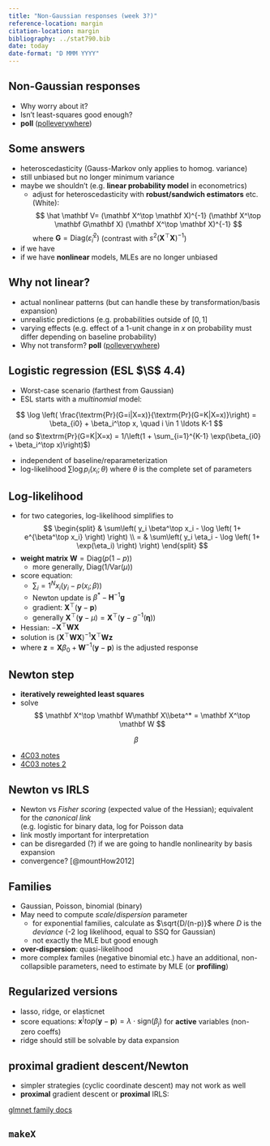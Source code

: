 ```yaml
---
title: "Non-Gaussian responses (week 3?)"
reference-location: margin
citation-location: margin
bibliography: ../stat790.bib
date: today
date-format: "D MMM YYYY"
---
```


\newcommand{\B}{\mathbf B}
\newcommand{\D}{\mathbf D}
\newcommand{\GGamma}{\boldsymbol \Gamma}
\newcommand{\G}{\mathbf G}
\newcommand{\HH}{\mathbf H}
\newcommand{\I}{\mathbf I}
\newcommand{\Q}{\mathbf Q}
\newcommand{\R}{\mathbf R}
\newcommand{\U}{\mathbf U}
\newcommand{\V}{\mathbf V}
\newcommand{\W}{\mathbf W}
\newcommand{\X}{\mathbf X}
\newcommand{\Y}{\mathbf Y}
\newcommand{\Z}{\mathbf Z}
\newcommand{\bbeta}{\boldsymbol \beta}
\newcommand{\bzero}{\boldsymbol 0}
\newcommand{\eeta}{\boldsymbol \eta}
\newcommand{\hatmat}{\mathbf H}
\newcommand{\grad}{\mathbf g}
\newcommand{\p}{\mathbf p}
\newcommand{\uu}{\mathbf u}
\newcommand{\x}{\mathbf x}
\newcommand{\y}{\mathbf y}
\newcommand{\z}{\mathbf z}

<!-- typically renders in docs/ dir  -->

## Non-Gaussian responses

- Why worry about it?
- Isn't least-squares good enough?
- **poll** ([polleverywhere](https://www.polleverywhere.com/login))

## Some answers

- heteroscedasticity (Gauss-Markov only applies to homog. variance)
- still unbiased but no longer minimum variance
- maybe we shouldn't (e.g. **linear probability model** in econometrics)
    - adjust for heteroscedasticity with **robust/sandwich estimators** etc. (White): 
$$
\hat \V = (\X^\top \X)^{-1} (\X^\top \G \X) (\X^\top \X)^{-1}
$$
where $\G = \textrm{Diag} (\hat \varepsilon_i ^2 )$
(contrast with $s^2 (\X^\top \X)^{-1}$)
* if we have 
* if we have **nonlinear** models, MLEs are no longer unbiased

## Why not linear?

- actual nonlinear patterns (but can handle these by transformation/basis expansion)
- unrealistic predictions (e.g. probabilities outside of $[0,1]$
- varying effects (e.g. effect of a 1-unit change in $x$ on probability must differ depending on baseline probability)
- Why not transform? **poll** ([polleverywhere](https://www.polleverywhere.com/login))

## Logistic regression (ESL $\S$ 4.4)

* Worst-case scenario (farthest from Gaussian)
* ESL starts with a *multinomial* model:

$$
\log \left( \frac{\textrm{Pr}(G=i|X=x)}{\textrm{Pr}(G=K|X=x)}\right) = \beta_{i0} + \beta_i^\top x, \quad i \in 1 \ldots K-1
$$
(and so $\textrm{Pr}(G=K|X=x) = 1/\left(1 + \sum_{i=1}^{K-1} \exp(\beta_{i0} + \beta_i^\top x)\right)$)

* independent of baseline/reparameterization
* log-likelihood $\sum \log p_i(x_i; \theta)$ where $\theta$ is the complete set of parameters

## Log-likelihood

* for two categories, log-likelihood simplifies to
$$
\begin{split}
 & \sum\left( y_i \beta^\top x_i - \log \left( 1+ e^{\beta^\top x_i} \right) \right) \\
=  &  \sum\left( y_i \eta_i - \log \left( 1+ \exp(\eta_i) \right) \right)
\end{split}
$$
* **weight matrix** $\W = \textrm{Diag}(p(1-p))$
    * more generally, $\textrm{Diag}(1/\textrm{Var}(\mu))$
* score equation: 
   * $\sum_i=1^N x_i(y_i - p(x_i; \beta))$
   * Newton update is $\beta^* - \HH^{-1} \grad$
   * gradient: $\X^\top (\y - \p)$
   * generally $\X^\top (\y - \mu) = \X^\top (\y - g^{-1}(\eeta))$
* Hessian: $- \X^\top \W \X$
* solution is $(\X^\top \W \X)^{-1} \X^\top \W \z$
* where $\z = \X \beta_0 + \W^{-1}(\y - \p)$ is the adjusted response

## Newton step

* **iteratively reweighted least squares**
* solve 
$$
\X^\top \W \X \\beta^* = \X^\top \W 
$$

$$
\beta
$$


- [4C03 notes](https://bbolker.github.io/stat4c03/notes/glm_deriv.pdf)
- [4C03 notes 2](https://bbolker.github.io/stat4c03/notes/glm_comp.pdf)

## Newton vs IRLS

* Newton vs *Fisher scoring* (expected value of the Hessian); equivalent for the *canonical link*  
(e.g. logistic for binary data, log for Poisson data
* link mostly important for interpretation
* can be disregarded (?) if we are going to handle nonlinearity by basis expansion
* convergence? [@mountHow2012]

## Families

* Gaussian, Poisson, binomial (binary)
* May need to compute *scale*/*dispersion* parameter
    * for exponential families, calculate as $\sqrt{D/(n-p)}$ where $D$ is the *deviance* (-2 log likelihood, equal to SSQ for Gaussian)
	* not exactly the MLE but good enough
* **over-dispersion**: quasi-likelihood 
* more complex familes (negative binomial etc.) have an additional, non-collapsible parameters, need to estimate by MLE (or **profiling**)

## Regularized versions

* lasso, ridge, or elasticnet
* score equations: $\x^|top (\y - \p) = \lambda \cdot \textrm{sign}(\beta_j)$ for **active** variables (non-zero coeffs)
* ridge should still be solvable by data expansion

## proximal gradient descent/Newton

* simpler strategies (cyclic coordinate descent) may not work as well
* **proximal** gradient descent or **proximal** IRLS: 

[glmnet family docs](https://glmnet.stanford.edu/articles/glmnetFamily.html)



## `makeX`
